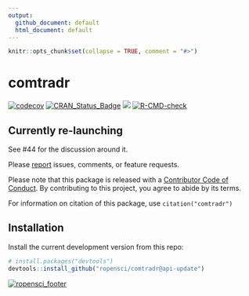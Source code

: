 ```yaml
---
output:
  github_document: default
  html_document: default
---
```


<!-- README.md is generated from README.Rmd. Please edit that file -->

```r
knitr::opts_chunk$set(collapse = TRUE, comment = "#>")
```

comtradr
=======
<!-- badges: start -->
<!-- [![Travis-CI Build Status](https://travis-ci.org/ropensci/comtradr.svg?branch=master)](https://travis-ci.org/ropensci/comtradr) -->
<!-- [![AppVeyor Build Status](https://ci.appveyor.com/api/projects/status/github/ropensci/comtradr?branch=master&svg=true)](https://ci.appveyor.com/project/ropensci/comtradr) -->
[![codecov](https://codecov.io/github/ropensci/comtradr/branch/master/graphs/badge.svg)](https://codecov.io/github/ropensci/comtradr)
[![CRAN_Status_Badge](https://www.r-pkg.org/badges/version/comtradr)](https://cran.r-project.org/package=comtradr)
[![](https://badges.ropensci.org/141_status.svg)](https://github.com/ropensci/software-review/issues/141)
[![R-CMD-check](https://github.com/ropensci/comtradr/actions/workflows/R-CMD-check.yaml/badge.svg)](https://github.com/ropensci/comtradr/actions/workflows/R-CMD-check.yaml)
<!-- badges: end -->

<!-- R package for interacting with the [UN Comtrade Database](https://comtrade.un.org/data/) public API. UN Comtrade provides historical data on the weights and value of  -->
<!-- specific goods shipped between countries, more info can be found [here](https://comtrade.un.org/). Full API documentation can be found  -->
<!-- [here](https://comtrade.un.org/data/doc/api/). -->


## Currently re-launching 

See #44 for the discussion around it. 

Please [report](https://github.com/ropensci/comtradr/issues) issues, comments, or feature requests.

Please note that this package is released with a [Contributor Code of Conduct](https://ropensci.org/code-of-conduct/). By contributing to this project, you agree to abide by its terms.

For information on citation of this package, use `citation("comtradr")`

## Installation

<!-- Install from CRAN: -->
<!-- ```{r eval=FALSE} -->
<!-- install.packages("comtradr") -->
<!-- ``` -->

Install the current development version from this repo:
```r
# install.packages("devtools")
devtools::install_github("ropensci/comtradr@api-update")
```

<!-- ## Example Usage -->

<!-- **Example 1**: Return all exports from China to South Korea, United States and Mexico, for all years -->

<!-- ```{r, eval = F} -->
<!-- library(comtradr) -->

<!-- # Country names passed to the API query function must be spelled as they appear  -->
<!-- # in the Comtrade DB. Use "ct_country_lookup" to query the country DB and  -->
<!-- #return the exact spelling of specific countries. -->
<!-- ct_country_lookup("korea") -->

<!-- # Since we want South Korea, we'll use "Rep. of Korea" within the API query. -->
<!-- example1 <- ct_search(reporters = "China",  -->
<!--                       partners = c("Rep. of Korea", "USA", "Mexico"),  -->
<!--                       trade_direction = "exports") -->

<!-- # Inspect the return data -->
<!-- str(example1) -->
<!-- ``` -->

<!-- **Example 2**: Return all exports related to shrimp from Thailand to all other countries, for years 2007 thru 2011 -->

<!-- ```{r, eval = F} -->
<!-- library(comtradr) -->

<!-- # Fetch all shrimp related commodity codes from the Comtrade commodities DB.  -->
<!-- # This vector of codes will get passed to the API query. -->
<!-- shrimp_codes <- ct_commodity_lookup("shrimp", return_code = TRUE, return_char = TRUE) -->

<!-- # API query. -->
<!-- example2 <- ct_search(reporters = "Thailand",  -->
<!--                       partners = "All",  -->
<!--                       trade_direction = "exports",  -->
<!--                       start_date = 2007,  -->
<!--                       end_date = 2011,  -->
<!--                       commod_codes = shrimp_codes) -->

<!-- # Inspect the output -->
<!-- str(example2) -->
<!-- ``` -->

[![ropensci_footer](https://ropensci.org/public_images/ropensci_footer.png)](https://ropensci.org)
